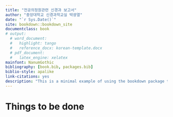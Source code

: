 ```yaml
--- 
title: "전공의정원관련 신경과 보고서"
author: "중앙대학교 신경과학교실 박광열"
date: "`r Sys.Date()`"
site: bookdown::bookdown_site
documentclass: book
# output:
  # word_document:
  #   highlight: tango
  #   reference_docx: korean-template.docx
  # pdf_document:
  #   latex_engine: xelatex
mainfont: NanumGothic
bibliography: [book.bib, packages.bib]
biblio-style: apalike
link-citations: yes
description: "This is a minimal example of using the bookdown package to write a book. The output format for this example is bookdown::gitbook."
---
```


# Things to be done {-}

